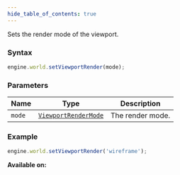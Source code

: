 ```yaml
---
hide_table_of_contents: true
---
```



Sets the render mode of the viewport.

### Syntax

```js
engine.world.setViewportRender(mode);
```

### Parameters

| Name   | Type                                                 | Description      |
| ------ | ---------------------------------------------------- | ---------------- |
| `mode` | [`ViewportRenderMode`](/sdk/types/setViewportRender) | The render mode. |

### Example

```js
engine.world.setViewportRender('wireframe');
```

**Available on:** <ClientTag />

